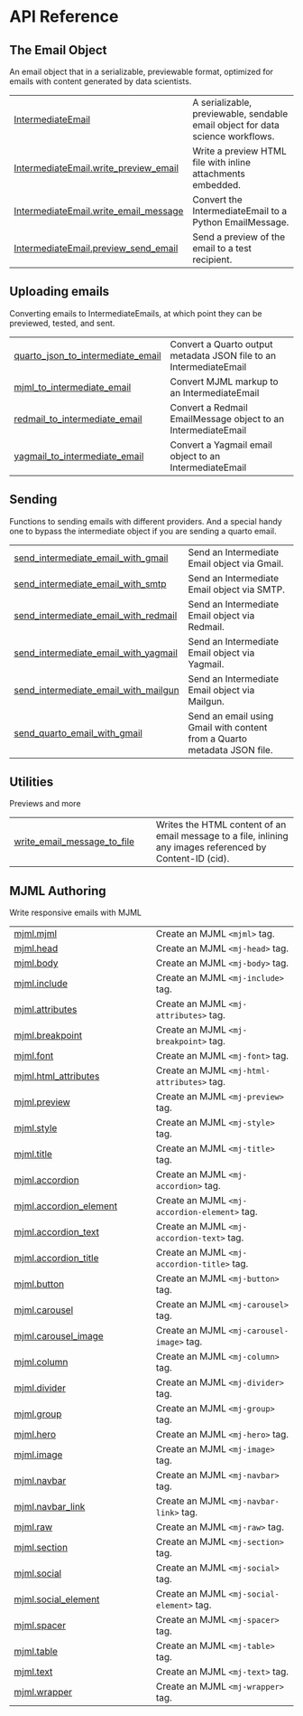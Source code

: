 # API Reference {.doc .doc-index}

## The Email Object

An email object that in a serializable, previewable format, optimized for emails with content generated by data scientists.


| | |
| --- | --- |
| [IntermediateEmail](IntermediateEmail.qmd#emailer_lib.IntermediateEmail) | A serializable, previewable, sendable email object for data science workflows. |
| [IntermediateEmail.write_preview_email](IntermediateEmail.write_preview_email.qmd#emailer_lib.IntermediateEmail.write_preview_email) | Write a preview HTML file with inline attachments embedded. |
| [IntermediateEmail.write_email_message](IntermediateEmail.write_email_message.qmd#emailer_lib.IntermediateEmail.write_email_message) | Convert the IntermediateEmail to a Python EmailMessage. |
| [IntermediateEmail.preview_send_email](IntermediateEmail.preview_send_email.qmd#emailer_lib.IntermediateEmail.preview_send_email) | Send a preview of the email to a test recipient. |

## Uploading emails

Converting emails to IntermediateEmails, at which point they can be previewed, tested, and sent.


| | |
| --- | --- |
| [quarto_json_to_intermediate_email](quarto_json_to_intermediate_email.qmd#emailer_lib.quarto_json_to_intermediate_email) | Convert a Quarto output metadata JSON file to an IntermediateEmail |
| [mjml_to_intermediate_email](mjml_to_intermediate_email.qmd#emailer_lib.mjml_to_intermediate_email) | Convert MJML markup to an IntermediateEmail |
| [redmail_to_intermediate_email](redmail_to_intermediate_email.qmd#emailer_lib.redmail_to_intermediate_email) | Convert a Redmail EmailMessage object to an IntermediateEmail |
| [yagmail_to_intermediate_email](yagmail_to_intermediate_email.qmd#emailer_lib.yagmail_to_intermediate_email) | Convert a Yagmail email object to an IntermediateEmail |

## Sending

Functions to sending emails with different providers. And a special handy one to bypass the intermediate object if you are sending a quarto email.


| | |
| --- | --- |
| [send_intermediate_email_with_gmail](send_intermediate_email_with_gmail.qmd#emailer_lib.send_intermediate_email_with_gmail) | Send an Intermediate Email object via Gmail. |
| [send_intermediate_email_with_smtp](send_intermediate_email_with_smtp.qmd#emailer_lib.send_intermediate_email_with_smtp) | Send an Intermediate Email object via SMTP. |
| [send_intermediate_email_with_redmail](send_intermediate_email_with_redmail.qmd#emailer_lib.send_intermediate_email_with_redmail) | Send an Intermediate Email object via Redmail. |
| [send_intermediate_email_with_yagmail](send_intermediate_email_with_yagmail.qmd#emailer_lib.send_intermediate_email_with_yagmail) | Send an Intermediate Email object via Yagmail. |
| [send_intermediate_email_with_mailgun](send_intermediate_email_with_mailgun.qmd#emailer_lib.send_intermediate_email_with_mailgun) | Send an Intermediate Email object via Mailgun. |
| [send_quarto_email_with_gmail](send_quarto_email_with_gmail.qmd#emailer_lib.send_quarto_email_with_gmail) | Send an email using Gmail with content from a Quarto metadata JSON file. |

## Utilities

Previews and more 


| | |
| --- | --- |
| [write_email_message_to_file](write_email_message_to_file.qmd#emailer_lib.write_email_message_to_file) | Writes the HTML content of an email message to a file, inlining any images referenced by Content-ID (cid). |

## MJML Authoring

Write responsive emails with MJML


| | |
| --- | --- |
| [mjml.mjml](mjml.mjml.qmd#emailer_lib.mjml.mjml) | Create an MJML `<mjml>` tag. |
| [mjml.head](mjml.head.qmd#emailer_lib.mjml.head) | Create an MJML `<mj-head>` tag. |
| [mjml.body](mjml.body.qmd#emailer_lib.mjml.body) | Create an MJML `<mj-body>` tag. |
| [mjml.include](mjml.include.qmd#emailer_lib.mjml.include) | Create an MJML `<mj-include>` tag. |
| [mjml.attributes](mjml.attributes.qmd#emailer_lib.mjml.attributes) | Create an MJML `<mj-attributes>` tag. |
| [mjml.breakpoint](mjml.breakpoint.qmd#emailer_lib.mjml.breakpoint) | Create an MJML `<mj-breakpoint>` tag. |
| [mjml.font](mjml.font.qmd#emailer_lib.mjml.font) | Create an MJML `<mj-font>` tag. |
| [mjml.html_attributes](mjml.html_attributes.qmd#emailer_lib.mjml.html_attributes) | Create an MJML `<mj-html-attributes>` tag. |
| [mjml.preview](mjml.preview.qmd#emailer_lib.mjml.preview) | Create an MJML `<mj-preview>` tag. |
| [mjml.style](mjml.style.qmd#emailer_lib.mjml.style) | Create an MJML `<mj-style>` tag. |
| [mjml.title](mjml.title.qmd#emailer_lib.mjml.title) | Create an MJML `<mj-title>` tag. |
| [mjml.accordion](mjml.accordion.qmd#emailer_lib.mjml.accordion) | Create an MJML `<mj-accordion>` tag. |
| [mjml.accordion_element](mjml.accordion_element.qmd#emailer_lib.mjml.accordion_element) | Create an MJML `<mj-accordion-element>` tag. |
| [mjml.accordion_text](mjml.accordion_text.qmd#emailer_lib.mjml.accordion_text) | Create an MJML `<mj-accordion-text>` tag. |
| [mjml.accordion_title](mjml.accordion_title.qmd#emailer_lib.mjml.accordion_title) | Create an MJML `<mj-accordion-title>` tag. |
| [mjml.button](mjml.button.qmd#emailer_lib.mjml.button) | Create an MJML `<mj-button>` tag. |
| [mjml.carousel](mjml.carousel.qmd#emailer_lib.mjml.carousel) | Create an MJML `<mj-carousel>` tag. |
| [mjml.carousel_image](mjml.carousel_image.qmd#emailer_lib.mjml.carousel_image) | Create an MJML `<mj-carousel-image>` tag. |
| [mjml.column](mjml.column.qmd#emailer_lib.mjml.column) | Create an MJML `<mj-column>` tag. |
| [mjml.divider](mjml.divider.qmd#emailer_lib.mjml.divider) | Create an MJML `<mj-divider>` tag. |
| [mjml.group](mjml.group.qmd#emailer_lib.mjml.group) | Create an MJML `<mj-group>` tag. |
| [mjml.hero](mjml.hero.qmd#emailer_lib.mjml.hero) | Create an MJML `<mj-hero>` tag. |
| [mjml.image](mjml.image.qmd#emailer_lib.mjml.image) | Create an MJML `<mj-image>` tag. |
| [mjml.navbar](mjml.navbar.qmd#emailer_lib.mjml.navbar) | Create an MJML `<mj-navbar>` tag. |
| [mjml.navbar_link](mjml.navbar_link.qmd#emailer_lib.mjml.navbar_link) | Create an MJML `<mj-navbar-link>` tag. |
| [mjml.raw](mjml.raw.qmd#emailer_lib.mjml.raw) | Create an MJML `<mj-raw>` tag. |
| [mjml.section](mjml.section.qmd#emailer_lib.mjml.section) | Create an MJML `<mj-section>` tag. |
| [mjml.social](mjml.social.qmd#emailer_lib.mjml.social) | Create an MJML `<mj-social>` tag. |
| [mjml.social_element](mjml.social_element.qmd#emailer_lib.mjml.social_element) | Create an MJML `<mj-social-element>` tag. |
| [mjml.spacer](mjml.spacer.qmd#emailer_lib.mjml.spacer) | Create an MJML `<mj-spacer>` tag. |
| [mjml.table](mjml.table.qmd#emailer_lib.mjml.table) | Create an MJML `<mj-table>` tag. |
| [mjml.text](mjml.text.qmd#emailer_lib.mjml.text) | Create an MJML `<mj-text>` tag. |
| [mjml.wrapper](mjml.wrapper.qmd#emailer_lib.mjml.wrapper) | Create an MJML `<mj-wrapper>` tag. |